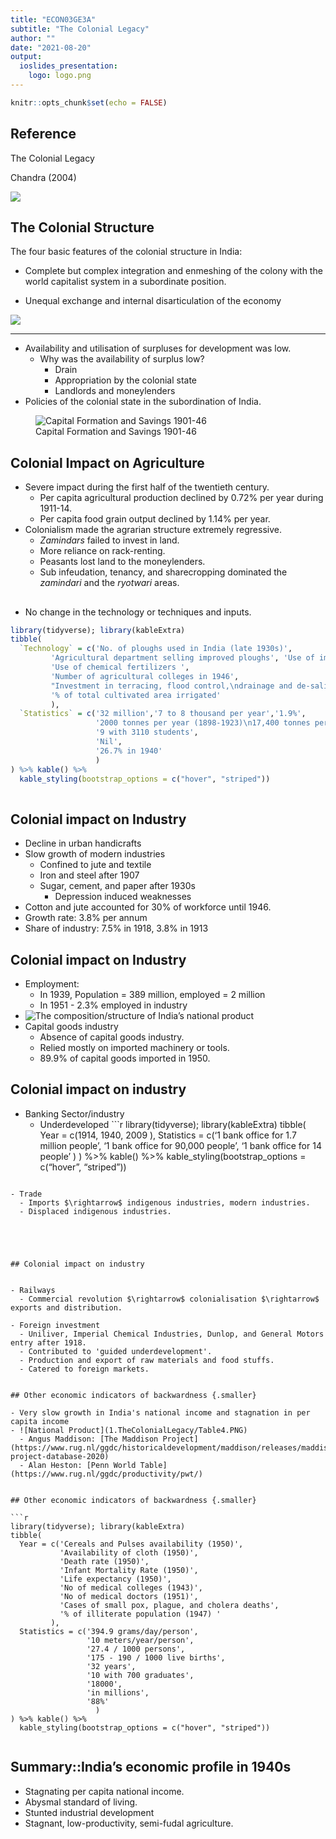 ```yaml
---
title: "ECON03GE3A"  
subtitle: "The Colonial Legacy"
author: ""
date: "2021-08-20"
output: 
  ioslides_presentation:
    logo: logo.png
---
```


```r
knitr::opts_chunk$set(echo = FALSE)
```

## Reference 

The Colonial Legacy 

Chandra (2004)

![](https://books.google.com/books/publisher/content/images/frontcover/DgESBQAAQBAJ?fife=w200-h300)



## The Colonial Structure {.smaller }

The four basic features of the colonial structure in India:

- Complete but complex integration and enmeshing of the colony with the world capitalist system in a subordinate position.

- Unequal exchange and internal disarticulation of the economy 

![](1.TheColonialLegacy/Table1.PNG)


---


- Availability and utilisation of surpluses for development was low. 
  - Why was the availability of surplus low?
    - Drain
    - Appropriation by the colonial state
    - Landlords and moneylenders
      
- Policies of the colonial state in the subordination of India.

![Capital Formation and Savings 1901-46](1.TheColonialLegacy/Table2.PNG)





## Colonial Impact on Agriculture {.smaller }

- Severe impact during the first half of the twentieth century.
  - Per capita agricultural production declined by 0.72% per year during 1911-14.
  - Per capita food grain output declined by 1.14% per year.

- Colonialism made the agrarian structure extremely regressive.
  - *Zamindars* failed to invest in land.
  - More reliance on rack-renting.
  - Peasants lost land to the moneylenders.
  - Sub infeudation, tenancy, and sharecropping dominated the *zamindari* and the *ryotwari* areas.
  
  
## {.smaller}


- No change in the technology or techniques and inputs.
```r
library(tidyverse); library(kableExtra)
tibble(
  `Technology` = c('No. of ploughs used in India (late 1930s)',
         'Agricultural department selling improved ploughs', 'Use of improved seeds (1922-23)',
         'Use of chemical fertilizers ',
         'Number of agricultural colleges in 1946',
         "Investment in terracing, flood control,\ndrainage and de-salinization of soil",
         '% of total cultivated area irrigated'
         ), 
  `Statistics` = c('32 million','7 to 8 thousand per year','1.9%',
                   '2000 tonnes per year (1898-1923)\n17,400 tonnes per year (1919-24)',
                   '9 with 3110 students',
                   'Nil',
                   '26.7% in 1940'
                   )
) %>% kable() %>% 
  kable_styling(bootstrap_options = c("hover", "striped"))
  
```


## Colonial impact on Industry

- Decline in urban handicrafts
- Slow growth of modern industries
  - Confined to jute and textile
  - Iron and steel after 1907
  - Sugar, cement, and paper after 1930s
    - Depression induced weaknesses
- Cotton and jute accounted for 30% of workforce until 1946.
- Growth rate: 3.8% per annum
- Share of industry: 7.5% in 1918, 3.8% in 1913


## Colonial impact on Industry {.smaller}

- Employment:
  - In 1939, Population = 389 million, employed  = 2 million
  - In 1951 - 2.3% employed in industry
- ![The composition/structure of India's national product](1.TheColonialLegacy/Table3.PNG)   
- Capital goods industry
  - Absence of capital goods industry.
  - Relied mostly on imported machinery or tools.
  - 89.9% of capital goods imported in 1950.
  
  
## Colonial impact on industry {.smaller}

- Banking Sector/industry
  - Underdeveloped
```r
library(tidyverse); library(kableExtra)
tibble(
  Year = c(1914, 1940, 2009
         ), 
  Statistics = c('1 bank office for 1.7 million people',
                 '1 bank office for 90,000 people',
                 '1 bank office for 14 people'
                   )
) %>% kable() %>% 
  kable_styling(bootstrap_options = c("hover", "striped"))
  
```

- Trade
  - Imports $\rightarrow$ indigenous industries, modern industries.
  - Displaced indigenous industries.





## Colonial impact on industry


- Railways
  - Commercial revolution $\rightarrow$ colonialisation $\rightarrow$ exports and distribution.
  
- Foreign investment
  - Uniliver, Imperial Chemical Industries, Dunlop, and General Motors entry after 1918.
  - Contributed to 'guided underdevelopment'.
  - Production and export of raw materials and food stuffs.
  - Catered to foreign markets.
  

## Other economic indicators of backwardness {.smaller}

- Very slow growth in India's national income and stagnation in per capita income 
- ![National Product](1.TheColonialLegacy/Table4.PNG)
  - Angus Maddison: [The Maddison Project](https://www.rug.nl/ggdc/historicaldevelopment/maddison/releases/maddison-project-database-2020)
  - Alan Heston: [Penn World Table](https://www.rug.nl/ggdc/productivity/pwt/)


## Other economic indicators of backwardness {.smaller}

```r
library(tidyverse); library(kableExtra)
tibble(
  Year = c('Cereals and Pulses availability (1950)',
           'Availability of cloth (1950)',
           'Death rate (1950)',
           'Infant Mortality Rate (1950)',
           'Life expectancy (1950)',
           'No of medical colleges (1943)',
           'No of medical doctors (1951)',
           'Cases of small pox, plague, and cholera deaths',
           '% of illiterate population (1947) '
         ), 
  Statistics = c('394.9 grams/day/person',
                 '10 meters/year/person',
                 '27.4 / 1000 persons',
                 '175 - 190 / 1000 live births',
                 '32 years',
                 '10 with 700 graduates',
                 '18000',
                 'in millions',
                 '88%'
                   )
) %>% kable() %>% 
  kable_styling(bootstrap_options = c("hover", "striped"))
  
```


## Summary::India's economic profile in 1940s

- Stagnating per capita national income.
- Abysmal standard of living.
- Stunted industrial development
- Stagnant, low-productivity, semi-fudal agriculture.

